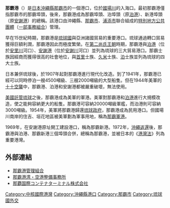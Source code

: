 {{Infobox port
| name = 那霸港<br/><small>{{jpn|j=那覇港|hg=なはこう|link=no}}</small>
| image = File:JP-47 Naha Tomari-Pier.jpg
| imagesize = 250px
| caption =
| country = {{JPN}}
| location = [[沖繩縣|沖繩縣]][[那霸市|那霸市]]
| coordinates =
| opened =
| operated = 那覇港管理組合
| type = {{link-ja|中核國際港灣|中核国際港湾}}
| size = 
| berths = 
| arrivals = 
| cargotonnage = 
| containervolume =
| cargovalue = 
| passengertraffic = 
| website =
}}
{{no footnotes|time=2013-12-20T13:09:56+00:00}}
{{coord|26|12|37.8|N|127|40|11.6|E|region:JP|name=那霸港、那霸埠頭|display=title}}
{{Lewchewan 
|img=Naha Port circa 1955.JPG
|caption=1955年的那霸港
|kanji= 那覇港
|kana= ナーファコー
|romaji=Nafa-kō
}}
'''那霸港'''（{{jpn|j=那覇港|hg=なはこう|rm=Naha-kō}}）是[[日本|日本]][[沖繩縣|沖繩縣]][[那霸市|那霸市]]的一個港口，位於[[國場川|國場川]]的入海口。最初那霸港僅指那霸市的那霸埠頭，後來，那霸港成為那霸埠頭、泊埠頭（原[[泊港|泊港]]）、新港埠頭（原[[安謝港|安謝港]]）的總稱。該港口由沖繩縣、[[那霸市|那霸市]]、[[浦添市|浦添市]]聯合組成的[[特別地方公共團體|特別地方公共團體]]（[[一部事務組合|一部事務組合]]）管理。

早在15世紀時期，那霸港是[[琉球國|琉球國]]與亞洲諸國貿易的重要港口。琉球通過轉口貿易獲得巨額利潤，那霸港因此而極度繁榮。在[[第二尚氏王朝|第二尚氏王朝]]時期，那霸港與[[泊港|泊港]]（位於[[安里川|安里川]]河口）、[[安謝港|安謝港]]（位於[[安謝川|安謝川]]河口）並列為琉球的三大貿易港口。那霸士族因經商而獲得很高的社會地位，與[[首里城|首里]]士族、[[久米_(那霸市)|久米]]士族、[[泊村_(琉球)|泊]]士族並列為琉球的四大士族。

日本兼併琉球後，於1907年起對那霸港進行現代化改造。到了1941年，那霸港已經可以同時停泊一艘4500噸級、三艘2000噸級的大型船隻。但在1944年美軍的[[十十空襲|十十空襲]]中，那霸港、泊港和安謝港都被嚴重破壞，無法使用。

[[美國治理琉球時期|美國託管琉球]]之後，那霸港成為美軍的軍港。美軍對那霸港和[[泊港|泊港]]進行大規模改造，使之能夠容納更大的船隻。那霸港可容納20000噸級軍艦，而泊港則可容納3000噸級。1954年，美軍將那霸港歸還[[琉球政府|琉球政府]]，那霸港成為民用港口。但國場川南岸的住吉、垣花地區被美軍劃為軍事用地，稱為[[那霸軍港|那霸軍港]]。

1969年，在安謝港原址開工建設港口，稱為那霸新港。1972年，[[沖繩返還|沖繩返還]]後，那霸港與泊港、那霸新港三個埠頭合併，總稱為那霸港，並被日本的《[[港灣法|港灣法]]》列為重要港灣。

== 外部連結 ==
{{Commonscat|Port_of_Naha}}
* [http://www.nahaport.jp/ 那霸港管理組合] {{Wayback|url=http://www.nahaport.jp/ |date=20210303203956 }}
* [http://www.dc.ogb.go.jp/nahakou/ 那霸港湾・空港整備事務所] {{Wayback|url=http://www.dc.ogb.go.jp/nahakou/ |date=20210209090353 }}
* [http://www.nicti.co.jp/ 那覇国際コンテナターミナル株式会社] {{Wayback|url=http://www.nicti.co.jp/ |date=20210209090353 }}
[[Category:中核國際港灣|Category:中核國際港灣]]
[[Category:沖繩縣港口|Category:沖繩縣港口]]
[[Category:那霸市|Category:那霸市]]
[[Category:琉球國外交|Category:琉球國外交]]